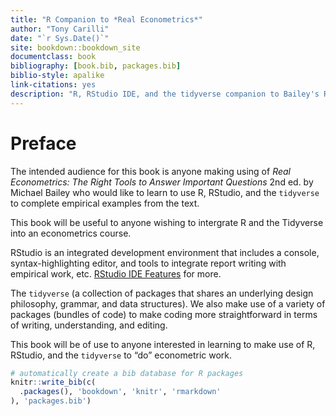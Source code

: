 ```yaml
--- 
title: "R Companion to *Real Econometrics*"
author: "Tony Carilli"
date: "`r Sys.Date()`"
site: bookdown::bookdown_site
documentclass: book
bibliography: [book.bib, packages.bib]
biblio-style: apalike
link-citations: yes
description: "R, RStudio IDE, and the tidyverse companion to Bailey's Real Econometrics"
---
```


# Preface {-}

The intended audience for this book is anyone making using of *Real Econometrics: The Right Tools to Answer Important Questions* 2nd ed. by Michael Bailey who would like to learn to use R, RStudio, and the `tidyverse` to complete empirical examples from the text.  

This book will be useful to anyone wishing to intergrate R and the Tidyverse into an econometrics course. 

RStudio is an integrated development environment that includes a console, syntax-highlighting editor, and tools to integrate report writing with empirical work, etc. [RStudio IDE Features](https://rstudio.com/products/rstudio/features/) for more.    

The `tidyverse` (a collection of packages that shares an underlying design philosophy, grammar, and data structures).  We also make use of a variety of packages (bundles of code) to make coding more straightforward in terms of writing, understanding, and editing.  

This book will be of use to anyone interested in learning to make use of R, RStudio, and the `tidyverse` to "do" econometric work.


```r
# automatically create a bib database for R packages
knitr::write_bib(c(
  .packages(), 'bookdown', 'knitr', 'rmarkdown'
), 'packages.bib')
```

